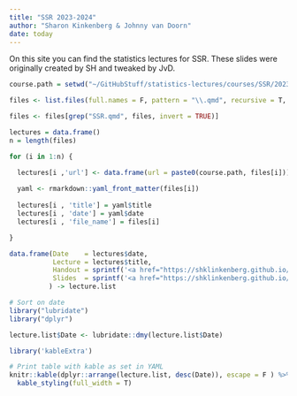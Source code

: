 ```yaml
---
title: "SSR 2023-2024"
author: "Sharon Kinkenberg & Johnny van Doorn"
date: today
---
```


On this site you can find the statistics lectures for SSR. These slides were originally created by SH and tweaked by JvD.

```r
course.path = setwd("~/GitHubStuff/statistics-lectures/courses/SSR/2023-2024/")

files <- list.files(full.names = F, pattern = "\\.qmd", recursive = T, path = course.path)

files <- files[grep("SSR.qmd", files, invert = TRUE)]

lectures = data.frame()
n = length(files)

for (i in 1:n) {

  lectures[i ,'url'] <- data.frame(url = paste0(course.path, files[i]))
  
  yaml <- rmarkdown::yaml_front_matter(files[i])
  
  lectures[i , 'title'] = yaml$title
  lectures[i , 'date'] = yaml$date
  lectures[i , 'file_name'] = files[i]

}

data.frame(Date    = lectures$date, 
           Lecture = lectures$title,
           Handout = sprintf('<a href="https://shklinkenberg.github.io/statistics-lectures/%s" target="_blank" class="external">link</a>', gsub("qmd", "html", lectures$url)),
           Slides  = sprintf('<a href="https://shklinkenberg.github.io/statistics-lectures/%s" target="_blank" class="external">link</a>', gsub("qmd", "slide.html", lectures$url)) 
          ) -> lecture.list

# Sort on date
library("lubridate")
library("dplyr")

lecture.list$Date <- lubridate::dmy(lecture.list$Date)

library('kableExtra')

# Print table with kable as set in YAML
knitr::kable(dplyr::arrange(lecture.list, desc(Date)), escape = F ) %>%
  kable_styling(full_width = T)
```
